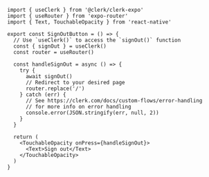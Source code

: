```tsx {{ filename: 'app/components/SignOutButton.tsx', collapsible: true }}
import { useClerk } from '@clerk/clerk-expo'
import { useRouter } from 'expo-router'
import { Text, TouchableOpacity } from 'react-native'

export const SignOutButton = () => {
  // Use `useClerk()` to access the `signOut()` function
  const { signOut } = useClerk()
  const router = useRouter()

  const handleSignOut = async () => {
    try {
      await signOut()
      // Redirect to your desired page
      router.replace('/')
    } catch (err) {
      // See https://clerk.com/docs/custom-flows/error-handling
      // for more info on error handling
      console.error(JSON.stringify(err, null, 2))
    }
  }

  return (
    <TouchableOpacity onPress={handleSignOut}>
      <Text>Sign out</Text>
    </TouchableOpacity>
  )
}
```
